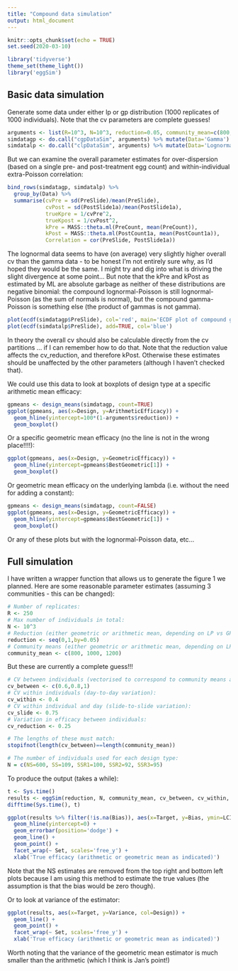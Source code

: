 ```yaml
---
title: "Compound data simulation"
output: html_document
---
```


```r
knitr::opts_chunk$set(echo = TRUE)
set.seed(2020-03-10)
```

```r
library('tidyverse')
theme_set(theme_light())
library('eggSim')
```

## Basic data simulation

Generate some data under either lp or gp distribution (1000 replicates of 1000 individuals).  Note that the cv parameters are complete guesses!

```r
arguments <- list(R=10^3, N=10^3, reduction=0.05, community_mean=c(800,1000,1200), cv_between=c(0.6,0.8,1), cv_within=0.4, cv_slide=0.75, cv_reduction=0.25, edt=24)
simdatagp <- do.call("cgpDataSim", arguments) %>% mutate(Data='Gamma')
simdatalp <- do.call("clpDataSim", arguments) %>% mutate(Data='Lognormal')
```

But we can examine the overall parameter estimates for over-dispersion (based on a single pre- and post-treatment egg count) and within-individual extra-Poisson correlation:

```r
bind_rows(simdatagp, simdatalp) %>%
  group_by(Data) %>%
  summarise(cvPre = sd(PreSlide)/mean(PreSlide), 
            cvPost = sd(PostSlide1a)/mean(PostSlide1a),
            trueKpre = 1/cvPre^2,
            trueKpost = 1/cvPost^2,
            kPre = MASS::theta.ml(PreCount, mean(PreCount)), 
            kPost = MASS::theta.ml(PostCount1a, mean(PostCount1a)), 
            Correlation = cor(PreSlide, PostSlide1a))
```

The lognormal data seems to have (on average) very slightly higher overall cv than the gamma data - to be honest I'm not entirely sure why, as I'd hoped they would be the same.  I might try and dig into what is driving the slight divergence at some point...  But note that the kPre and kPost as estimated by ML are absolute garbage as neither of these distributions are negative binomial:  the compound lognormal-Poisson is still lognormal-Poisson (as the sum of normals is normal), but the compound gamma-Poisson is something else (the product of gammas is not gamma).

```r
plot(ecdf(simdatagp$PreSlide), col='red', main='ECDF plot of compound gamma (red) and\ncompound lognormal (blue) data')
plot(ecdf(simdatalp$PreSlide), add=TRUE, col='blue')
```

In theory the overall cv should also be calculable directly from the cv partitions ... if I can remember how to do that.  Note that the reduction value affects the cv_reduction, and therefore kPost.  Otherwise these estimates should be unaffected by the other parameters (although I haven't checked that).

We could use this data to look at boxplots of design type at a specific arithmetic mean efficacy:
 
```r
gpmeans <- design_means(simdatagp, count=TRUE)
ggplot(gpmeans, aes(x=Design, y=ArithmeticEfficacy)) +
  geom_hline(yintercept=100*(1-arguments$reduction)) +
  geom_boxplot()
```

Or a specific geometric mean efficacy (no the line is not in the wrong place!!!!):

```r
ggplot(gpmeans, aes(x=Design, y=GeometricEfficacy)) +
  geom_hline(yintercept=gpmeans$BestGeometric[1]) +
  geom_boxplot()
```

Or geometric mean efficacy on the underlying lambda (i.e. without the need for adding a constant):

```r
gpmeans <- design_means(simdatagp, count=FALSE)
ggplot(gpmeans, aes(x=Design, y=GeometricEfficacy)) +
  geom_hline(yintercept=gpmeans$BestGeometric[1]) +
  geom_boxplot()
```

Or any of these plots but with the lognormal-Poisson data, etc...


## Full simulation

I have written a wrapper function that allows us to generate the figure 1 we planned.  Here are some reasonable parameter estimates (assuming 3 communities - this can be changed):

```r
# Number of replicates:
R <- 250
# Max number of individuals in total:
N <- 10^3
# Reduction (either geometric or arithmetic mean, depending on LP vs GP) - can be vectorised:
reduction <- seq(0,1,by=0.05)
# Community means (either geometric or arithmetic mean, depending on LP vs GP):
community_mean <- c(800, 1000, 1200)
```

But these are currently a complete guess!!!

```r
# CV between individuals (vectorised to correspond to community means above):
cv_between <- c(0.6,0.8,1)
# CV within individuals (day-to-day variation):
cv_within <- 0.4
# CV within individual and day (slide-to-slide variation):
cv_slide <- 0.75
# Variation in efficacy between individuals:
cv_reduction <- 0.25

# The lengths of these must match:
stopifnot(length(cv_between)==length(community_mean))

# The number of individuals used for each design type:
N = c(NS=600, SS=109, SSR1=100, SSR2=92, SSR3=95)
```

To produce the output (takes a while):

```r
t <- Sys.time()
results <- eggSim(reduction, N, community_mean, cv_between, cv_within, cv_slide, cv_reduction, count=FALSE, log_constant=if(count) 1 else 0, screen_threshold = 0, edt=24)
difftime(Sys.time(), t)

ggplot(results %>% filter(!is.na(Bias)), aes(x=Target, y=Bias, ymin=LCI, ymax=UCI, col=Design)) +
  geom_hline(yintercept=0) +
  geom_errorbar(position='dodge') +
  geom_line() +
  geom_point() +
  facet_wrap(~ Set, scales='free_y') +
  xlab('True efficacy (arithmetic or geometric mean as indicated)')
```

Note that the NS estimates are removed from the top right and bottom left plots because I am using this method to estimate the true values (the assumption is that the bias would be zero though).

Or to look at variance of the estimator:

```r
ggplot(results, aes(x=Target, y=Variance, col=Design)) +
  geom_line() +
  geom_point() +
  facet_wrap(~ Set, scales='free_y') +
  xlab('True efficacy (arithmetic or geometric mean as indicated)')
```

Worth noting that the variance of the geometric mean estimator is much smaller than the arithmetic (which I think is Jan's point!)
